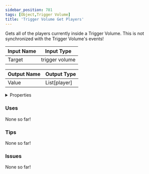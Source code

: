 ```yaml
---
sidebar_position: 781
tags: [Object,Trigger Volume]
title: 'Trigger Volume Get Players'
---
```


Gets all of the players currently inside a Trigger Volume. This is not synchronized with the Trigger Volume's events!




<EsbSvg />

| Input Name | Input Type |
|-----------|-----------|
| Target | trigger volume |

| Output Name | Output Type |
|-----------|-----------|
| Value | List[player] |


<details>
  <summary>Properties</summary>
  <div>
    <div>
    <table>
      <thead>
        <tr>
          <th>Is beta required?</th>
          <th>❌</th>
        </tr>
        <tr>
          <th>Is this chip a trolling risk?</th>
          <th>❌</th>
        </tr>
        <tr>
          <th>Is this chip a role assignment risk?</th>
          <th>❌</th>
        </tr>
        <tr>
          <th>Chip UUID</th>
          <th>4c23af85-e05c-4be7-a708-c2f0cc67ebec</th>
        </tr>
      </thead>
    </table>
    </div>
  </div>
</details>

### Uses

None so far!

### Tips

None so far!

### Issues

None so far!